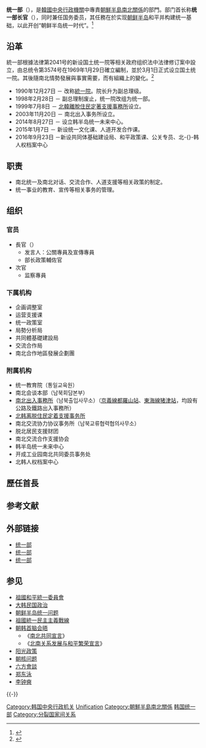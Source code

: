 {{Primarysources|time=2021-08-16T08:11:57+00:00}}
{{noteTA |G1=Korea}}
{{Infobox Government agency
|agency_name     = 統一部
|nativename      = {{lang|ko|통일부}}{{ko}}
|nativename_r    = Ministry of Unification{{en}}
|formed          = 1998年2月
|logo            = Emblem of the Ministry of Unification (Korean).svg
|logo_width      = 150px
|logo_caption    = 
|preceding1      =[[統一院|統一院]]
|jurisdiction    = {{ROK}}
|chief1          = [[權寧世|權寧世]]
|chief1_title    = [[統一部長|部長]]
|chief2          = 金基維
|chief2_title    = 次長
|parent_agency   = 
|child1_agency   = 企画協調室
|child2_agency   = 运营支援课
|child3_agency   = 统一政策室
|child4_agency   = 局勢分析局
|child5_agency   = 共同體基礎建設局
|child6_agency   = 交流合作局
|image           = Central Government Complex (Main Building), Seoul (정부서울청사 본관).JPG
|image_caption   = 位於[[政府首尔厅舍|政府首尔厅舍]]的統一部
|website         = {{URL|https://www.unikorea.go.kr/unikorea/}} {{ko}}<br>{{URL|http://www.unikorea.go.kr/cn_unikorea/}} {{zh-cn}}
|headquarters=[[政府首尔厅舍|政府首尔厅舍]]}}
{{Infobox Korean name|
title=统一部<br><small>Ministry of Unification|
hangul=통일부|
hanja=統一部|
rr=Tong-il-bu|
mr=T'ongilbu|
}}
'''统一部'''（{{kor|諺='''통일부'''|漢=統一部|羅=Tong-il-bu|f=y|名=南}}），是[[韓國中央行政機關|韓國中央行政機關]]中專責[[朝鮮半島南北關係|朝鮮半島南北關係]]的部門。部门首长称'''统一部长官'''（{{Kor|諺=통일부 장관|漢=統一部 長官|名=南}}），同时兼任国务委员，其任務在於实现[[朝鲜半岛|朝鲜半岛]]和平并构建统一基础，以此开创“朝鲜半岛统一时代”。<ref>{{cite web|url=http://cn.unikorea.go.kr/content.do?cmsid=79|title=統一部成立目的|publisher=大韓民國統一部|location=首爾特別市|language=zh|accessdate=2016-09-30|deadurl=yes|archiveurl=https://web.archive.org/web/20170305011830/http://cn.unikorea.go.kr/content.do?cmsid=79|archivedate=2017-03-05}}</ref>

== 沿革 ==
統一部根據法律第2041号的新设国土统一院等相关政府组织法中法律修订案中設立，由总统令第3574号在1969年1月29日確立編制，並於3月1日正式设立国土统一院。其後隨南北情勢發展與事實需要，而有組織上的變化。<ref>{{cite web|url=http://cn.unikorea.go.kr/content.do?cmsid=69|title=統一部沿革|publisher=大韓民國統一部|location=首爾特別市|language=zh|accessdate=2016-09-30|deadurl=yes|archiveurl=https://web.archive.org/web/20161001214308/http://cn.unikorea.go.kr/content.do?cmsid=69|archivedate=2016-10-01}}</ref>
*1990年12月27日 － 改称[[統一院|統一院]]。院长升为副总理级。
*1998年2月28日 － 副总理制废止，统一院改组为统一部。
*1999年7月8日 － [[北韓離脫住民定著支援事務所|北韓離脫住民定著支援事務所]]设立。
*2003年11月20日 － 南北出入事务所设立。
*2014年8月27日 － 设立韩半岛统一未来中心。
*2015年1月7日 － 新设统一文化课、人道开发合作课。
*2016年9月23日 －新设共同体基础建设局、和平政策课、公关专员、北-{}-韩人权档案中心

== 职责 ==
*南北统一及南北对话、交流合作、人道支援等相关政策的制定。
*统一事业的教育、宣传等相关事务的管理。

== 组织 ==
=== 官员 ===
*長官（{{Kor|諺=통일부 장관|漢=統一部 長官}}）
**发言人：公關專員及宣傳專員
**部长政策輔佐官
*次官
**监察專員

===下属机构===
*企画调整室
*运营支援课
*统一政策室
*局勢分析局
*共同體基礎建設局
*交流合作局
*南北合作地區發展企劃團
===附属机构===
*统一教育院（통일교육원）
*南北会谈本部（남북회담본부）
*[[南北出入事務所|南北出入事務所]]（남북출입사무소）（[[京義線|京義線]][[都羅山站|都羅山站]]、[[東海線|東海線]][[猪津站|猪津站]]，均設有公路及鐵路出入事務所）
*[[北韩离脱住民定着支援事务所|北韩离脱住民定着支援事务所]]
*南北交流协力协议事务所（남북교류협력협의사무소）
*脱北居民支援财团
*南北交流合作支援协会
*韩半岛统一未来中心
*开成工业园南北共同委员事务处
*北韩人权档案中心

==歷任首長==
{{main|韓國統一部長}}

== 参考文献 ==
{{Reflist}}

== 外部链接 ==
* [http://www.unikorea.go.kr/ 统一部] {{Wayback|url=http://www.unikorea.go.kr/ |date=20110722142105 }}{{ko}}
* [http://www.unikorea.go.kr/eng_unikorea/ 统一部] {{Wayback|url=http://www.unikorea.go.kr/eng_unikorea/ |date=20180117220602 }}{{en}}
* [http://www.unikorea.go.kr/cn_unikorea/ 统一部] {{Wayback|url=http://www.unikorea.go.kr/cn_unikorea/ |date=20180119120310 }}{{zh-cn}}

== 参见 ==
{{Portal box|朝鲜半岛|北朝鲜|大韩民国}}
*[[祖國和平統一委員會|祖國和平統一委員會]]
*[[大韩民国政治|大韩民国政治]]
*[[朝鲜半岛统一问题|朝鲜半岛统一问题]]
*[[祖國統一民主主義戰線|祖國統一民主主義戰線]]
*[[朝韩首脑会晤|朝韩首脑会晤]]
**《[[南北共同宣言|南北共同宣言]]》
**《[[北南关系发展与和平繁荣宣言|北南关系发展与和平繁荣宣言]]》
*[[阳光政策|阳光政策]]
*[[朝核问题|朝核问题]]
*[[六方會談|六方會談]]
*[[郑东泳|郑东泳]]
*[[李钟奭|李钟奭]]

{{-}}
{{大韩民国行政机构}}

[[Category:韩国中央行政机关|Category:韩国中央行政机关]]
[[Category:1998年建立政府機構|Unification]]
[[Category:朝鮮半島南北關係|Category:朝鮮半島南北關係]]
[[Category:韩国统一部|]]
[[Category:分裂国家间关系|Category:分裂国家间关系]]